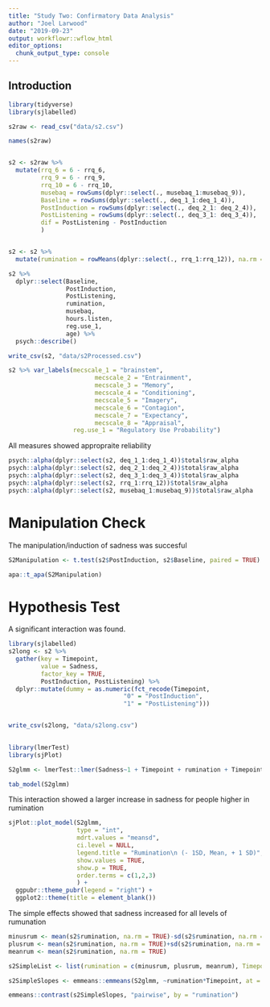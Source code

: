 ```yaml
---
title: "Study Two: Confirmatory Data Analysis"
author: "Joel Larwood"
date: "2019-09-23"
output: workflowr::wflow_html
editor_options:
  chunk_output_type: console
---
```


## Introduction

```r
library(tidyverse)
library(sjlabelled)

s2raw <- read_csv("data/s2.csv")

names(s2raw)


s2 <- s2raw %>% 
  mutate(rrq_6 = 6 - rrq_6,
         rrq_9 = 6 - rrq_9,
         rrq_10 = 6 - rrq_10,
         musebaq = rowSums(dplyr::select(., musebaq_1:musebaq_9)),
         Baseline = rowSums(dplyr::select(., deq_1_1:deq_1_4)),
         PostInduction = rowSums(dplyr::select(., deq_2_1: deq_2_4)),
         PostListening = rowSums(dplyr::select(., deq_3_1: deq_3_4)), 
         dif = PostListening - PostInduction
         ) 


s2 <- s2 %>% 
  mutate(rumination = rowMeans(dplyr::select(., rrq_1:rrq_12)), na.rm = FALSE)

s2 %>% 
  dplyr::select(Baseline,
                PostInduction,
                PostListening,
                rumination,
                musebaq,
                hours.listen,
                reg.use_1,
                age) %>% 
  psych::describe()

write_csv(s2, "data/s2Processed.csv")

s2 %>% var_labels(mecscale_1 = "brainstem",
                        mecscale_2 = "Entrainment",
                        mecscale_3 = "Memory", 
                        mecscale_4 = "Conditioning",
                        mecscale_5 = "Imagery",
                        mecscale_6 = "Contagion", 
                        mecscale_7 = "Expectancy",
                        mecscale_8 = "Appraisal", 
                  reg.use_1 = "Regulatory Use Probability")
```

All measures showed appropraite reliability 
```r

psych::alpha(dplyr::select(s2, deq_1_1:deq_1_4))$total$raw_alpha
psych::alpha(dplyr::select(s2, deq_2_1:deq_2_4))$total$raw_alpha
psych::alpha(dplyr::select(s2, deq_3_1:deq_3_4))$total$raw_alpha
psych::alpha(dplyr::select(s2, rrq_1:rrq_12))$total$raw_alpha
psych::alpha(dplyr::select(s2, musebaq_1:musebaq_9))$total$raw_alpha

```

# Manipulation Check

The manipulation/induction of sadness was succesful 
```r
S2Manipulation <- t.test(s2$PostInduction, s2$Baseline, paired = TRUE) 

apa::t_apa(S2Manipulation)
```

# Hypothesis Test 

A significant interaction was found. 
```r

library(sjlabelled)
s2long <- s2 %>% 
  gather(key = Timepoint,
         value = Sadness,
         factor_key = TRUE,
         PostInduction, PostListening) %>% 
  dplyr::mutate(dummy = as.numeric(fct_recode(Timepoint,
                                "0" = "PostInduction",
                                "1" = "PostListening")))


write_csv(s2long, "data/s2long.csv")
  

library(lmerTest)
library(sjPlot)

S2glmm <- lmerTest::lmer(Sadness~1 + Timepoint + rumination + Timepoint*rumination + (1 |id), data = s2long)

tab_model(S2glmm)
```

This interaction showed a larger increase in sadness for people higher in rumination 
```r
sjPlot::plot_model(S2glmm,
                   type = "int",
                   mdrt.values = "meansd",
                   ci.level = NULL,
                   legend.title = "Rumination\n (- 1SD, Mean, + 1 SD)",
                   show.values = TRUE,
                   show.p = TRUE,
                   order.terms = c(1,2,3)
                   ) + 
  ggpubr::theme_pubr(legend = "right") + 
  ggplot2::theme(title = element_blank()) 

```

The simple effects showed that sadness increased for all levels of rumunation 
```r

minusrum <- mean(s2$rumination, na.rm = TRUE)-sd(s2$rumination, na.rm = TRUE)
plusrum <- mean(s2$rumination, na.rm = TRUE)+sd(s2$rumination, na.rm = TRUE)
meanrum <- mean(s2$rumination, na.rm = TRUE)

s2SimpleList <- list(rumination = c(minusrum, plusrum, meanrum), Timepoint = c("PostInduction", "PostListening"))

s2SimpleSlopes <- emmeans::emmeans(S2glmm, ~rumination*Timepoint, at = s2SimpleList)

emmeans::contrast(s2SimpleSlopes, "pairwise", by = "rumination")
```


